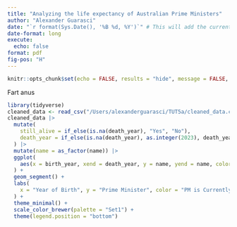 ```yaml
---
title: "Analyzing the life expectancy of Australian Prime Ministers"
author: "Alexander Guarasci"
date: "`r format(Sys.Date(), '%B %d, %Y')`" # This will add the current date
date-format: long
execute:
  echo: false
format: pdf
fig-pos: "H"
---
```

```r
knitr::opts_chunk$set(echo = FALSE, results = "hide", message = FALSE, warning = FALSE)
```
Fart anus 

```r
library(tidyverse)
cleaned_data <- read_csv("/Users/alexanderguarasci/TUT5a/cleaned_data.csv")
cleaned_data |>
  mutate(
    still_alive = if_else(is.na(death_year), "Yes", "No"),
    death_year = if_else(is.na(death_year), as.integer(2023), death_year) # Use current year for living PMs
  ) |>
  mutate(name = as_factor(name)) |>
  ggplot(
    aes(x = birth_year, xend = death_year, y = name, yend = name, color = still_alive)
  ) +
  geom_segment() +
  labs(
    x = "Year of Birth", y = "Prime Minister", color = "PM is Currently Alive"
  ) +
  theme_minimal() +
  scale_color_brewer(palette = "Set1") +
  theme(legend.position = "bottom") 
```

